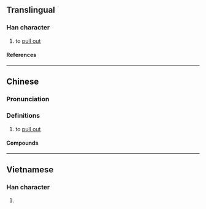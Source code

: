 {{character info}}
==Translingual==

===Han character===
{{Han char|rn=64|rad=手|as=04|sn=7|four=58027|canj=QOIN|ids=⿰扌今}}

# {{lb|zh|Cantonese}} to [[pull out]]

====References====
{{Han ref|kx=0419.010|dkj=11836|dj=0765.230|hdz=31840.060|uh=6272}}

----

==Chinese==
{{zh-forms|alt=揞-misspelling,um-nonstandard}}

===Pronunciation===
{{zh-pron
|m=qián
|c=ngam4
|mc=
|oc=
|ma=
|cat=v
}}

===Definitions===
{{zh-hanzi}} {{tlb|zh|Cantonese}}

# to [[pull out]] {{gl|to remove something from a container}} {{q|especially from pockets or bags}}
#: {{zh-x|扲 袋{doi6-2}||C}}
#: {{zh-x|扲 錢|to pull out money from one's pocket|C}}
#: {{zh-x|扲荷包|to contribute money {{q|literally "to pull one's wallet out"}}|C}}

====Compounds====
{{zh-der|扲荷包}}

----

==Vietnamese==

===Han character===
{{vi-readings|rs=手04|reading=cầm}}

# {{rfdef|vi|sort=手04}}